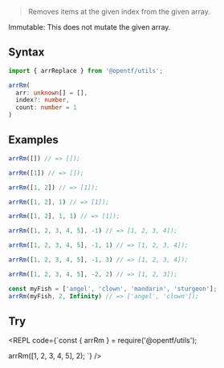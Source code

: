 
> Removes items at the given index from the given array.

<Callout emoji="✅" type="info">
Immutable: This does not mutate the given array.
</Callout>

## Syntax

```ts copy
import { arrReplace } from '@opentf/utils';

arrRm(
  arr: unknown[] = [],
  index?: number,
  count: number = 1
)
```

## Examples

```ts
arrRm([]) // => []);

arrRm([1]) // => []);

arrRm([1, 2]) // => [1]);

arrRm([1, 2], 1) // => [1]);

arrRm([1, 2], 1, 1) // => [1]);

arrRm([1, 2, 3, 4, 5], -1) // => [1, 2, 3, 4]);

arrRm([1, 2, 3, 4, 5], -1, 1) // => [1, 2, 3, 4]);

arrRm([1, 2, 3, 4, 5], -1, 3) // => [1, 2, 3, 4]);

arrRm([1, 2, 3, 4, 5], -2, 2) // => [1, 2, 3]);

const myFish = ['angel', 'clown', 'mandarin', 'sturgeon'];
arrRm(myFish, 2, Infinity) // => ['angel', 'clown']);
```

## Try

<REPL code={`const { arrRm } = require('@opentf/utils');

arrRm([1, 2, 3, 4, 5], 2);
`} />
